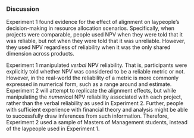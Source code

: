 ### Discussion

Experiment 1 found evidence for the effect of alignment on laypeople’s
decision-making in resource allocation scenarios. Specifically, when projects
were comparable, people used NPV when they were told that it was reliable, but
not when they were told that it was unreliable. However, they used NPV
regardless of reliability when it was the only shared dimension across products.

Experiment 1 manipulated *verbal* NPV reliability. That is, participants were
explicitly told whether NPV was considered to be a reliable metric or not.
However, in the real-world the reliability of a metric is more commonly
expressed in numerical form, such as a range around and estimate. Experiment 2
will attempt to replicate the alignment effects, but while manipulating the
*numerical* NPV reliability associated with each project, rather than the verbal
reliability as used in Experiment 2. Further, people with sufficient experience
with financial theory and analysis might be able to successfully draw inferences
from such information. Therefore, Experiment 2 used a sample of Masters of
Management students, instead of the laypeople used in Experiment 1.
